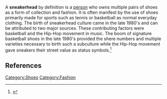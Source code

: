 <!-- Please do not remove or change this AfD message until the issue is settled -->
{{AfDM|page=Sneakerhead|date=2008 January 21|substed=yes}}
<!-- For administrator use only: {{oldafdfull|page=Sneakerhead|date=21 January 2008|result='''keep'''}} -->
{{rescue}}
<!-- End of AfD message, feel free to edit beyond this point -->
{{Expand|date=January 2008}}
{{Dicdef}}

A '''sneakerhead''' by definition is a [[person]] who owns multiple pairs of shoes as a form of collection and fashion.  It is often manifest by the use of shoes primarily made for sports such as tennis or basketball as normal everyday clothing.  The birth of sneakerhead culture came in the late 1980's and can be attributed to two major sources.  These contributing factors were basketball and the Hip-Hop movement in music.  The boom of signature basketball shoes in the late 1980's provided the shere numbers and multiple varieties necessary to birth such a subculture while the Hip-Hop movement gave sneakers their street value as status symbols.<ref>{{cite web|url=http://www.washingtonpost.com/wp-dyn/content/article/2007/01/14/AR2007011400451_2.html|publisher=The Washington Post|title=Sneakerheads love to show off shoes|accessdate=2008-01-19}}</ref>

==References==
<references/>


{{fashion-stub}}
[[Category:Shoes]]
[[Category:Fashion]]